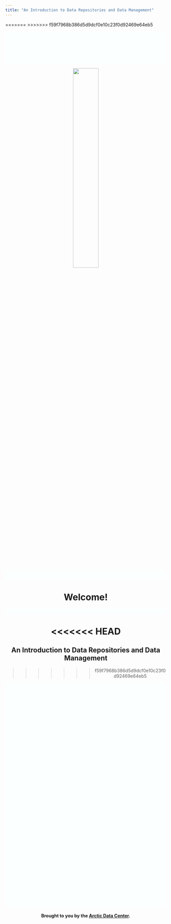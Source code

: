 ---
title: "An Introduction to Data Repositories and Data Management"
---

<style type="text/css">

h1.title {
  text-align: center;
}
</style>
=======
>>>>>>> f59f7968b386d5d9dcf0e10c23f0d92469e64eb5

<div style="background: #FCFFFF; position: relative; height: 100px; right: 0px; left: 0px;"></div>
<center>

[![](logo-clickme2.png){width=40%}](Landingpage.html)

<div style="background: #FCFFFF; position: relative; height: 25px; right: 0px; left: 0px;"></div>

# **Welcome!**

<div style="background: #FCFFFF; position: relative; height: 15px; right: 0px; left: 0px;"></div>

<<<<<<< HEAD
=======
## An Introduction to Data Repositories and Data Management

>>>>>>> f59f7968b386d5d9dcf0e10c23f0d92469e64eb5

<div style="background: #FCFFFF; position: relative; height: 700px; right: 0px; left: 0px;"></div>

#### Brought to you by the [Arctic Data Center](https://arcticdata.io/). 
